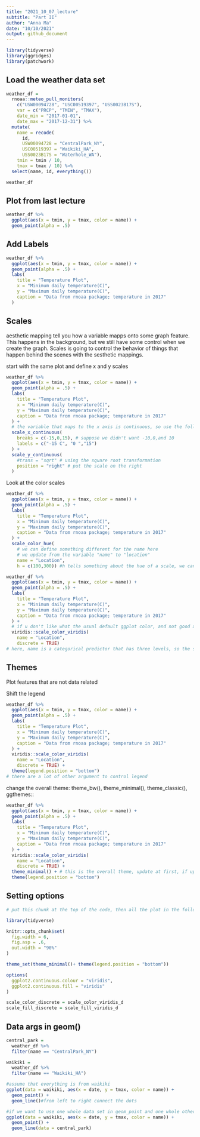 ```yaml
---
title: "2021_10_07_lecture"
subtitle: "Part II"
author: "Anna Ma"
date: "10/10/2021"
output: github_document
---
```


```r
library(tidyverse)
library(ggridges)
library(patchwork)
```

## Load the weather data set

```r
weather_df = 
  rnoaa::meteo_pull_monitors(
    c("USW00094728", "USC00519397", "USS0023B17S"),
    var = c("PRCP", "TMIN", "TMAX"), 
    date_min = "2017-01-01",
    date_max = "2017-12-31") %>%
  mutate(
    name = recode(
      id, 
      USW00094728 = "CentralPark_NY", 
      USC00519397 = "Waikiki_HA",
      USS0023B17S = "Waterhole_WA"),
    tmin = tmin / 10,
    tmax = tmax / 10) %>%
  select(name, id, everything())

weather_df
```

## Plot from last lecture

```r
weather_df %>% 
  ggplot(aes(x = tmin, y = tmax, color = name)) + 
  geom_point(alpha = .5)
```

## Add Labels

```r
weather_df %>% 
  ggplot(aes(x = tmin, y = tmax, color = name)) + 
  geom_point(alpha = .5) +
  labs(
    title = "Temperature Plot",
    x = "Minimum daily temperature(C)",
    y = "Maximum daily temperature(C)",
    caption = "Data from rnoaa package; temperature in 2017"
  )
```

## Scales

aesthetic mapping tell you how a variable mapps onto some graph feature. This happens in the background, but we still have some control when we create the graph. Scales is going to control the behavior of things that happen behind the scenes with the sesthetic mappings. 

start with the same plot and define x and y scales

```r
weather_df %>% 
  ggplot(aes(x = tmin, y = tmax, color = name)) + 
  geom_point(alpha = .5) +
  labs(
    title = "Temperature Plot",
    x = "Minimum daily temperature(C)",
    y = "Maximum daily temperature(C)",
    caption = "Data from rnoaa package; temperature in 2017"
  ) + 
  # the variable that maps to the x axis is continuous, so use the following 
  scale_x_continuous(
    breaks = c(-15,0,15), # suppose we didn't want -10,0,and 10
    labels = c("-15 C", "0 ","15")
  ) + 
  scale_y_continuous(
    #trans = "sqrt" # using the square root transformation
    position = "right" # put the scale on the right
  )
```

Look at the color scales

```r
weather_df %>% 
  ggplot(aes(x = tmin, y = tmax, color = name)) + 
  geom_point(alpha = .5) +
  labs(
    title = "Temperature Plot",
    x = "Minimum daily temperature(C)",
    y = "Maximum daily temperature(C)",
    caption = "Data from rnoaa package; temperature in 2017"
  ) +
  scale_color_hue(
    # we can define something different for the name here
    # we update from the variable "name" to "location"
    name = "Location",
    h = c(100,300)) #h tells something about the hue of a scale, we can define our own color here
```

```r
weather_df %>% 
  ggplot(aes(x = tmin, y = tmax, color = name)) + 
  geom_point(alpha = .5) +
  labs(
    title = "Temperature Plot",
    x = "Minimum daily temperature(C)",
    y = "Maximum daily temperature(C)",
    caption = "Data from rnoaa package; temperature in 2017"
  ) +
  # if u don't like what the usual default ggplot color, and not good at define own color and design, this is the package u can use. we can look up the viridis package online 
  viridis::scale_color_viridis(
    name = "Location",
    discrete = TRUE) 
# here, name is a categorical predictor that has three levels, so the scale is discrete, therefore, we have to add discrete = TRUE.
```

## Themes
Plot features that are not data related

Shift the legend

```r
weather_df %>% 
  ggplot(aes(x = tmin, y = tmax, color = name)) + 
  geom_point(alpha = .5) +
  labs(
    title = "Temperature Plot",
    x = "Minimum daily temperature(C)",
    y = "Maximum daily temperature(C)",
    caption = "Data from rnoaa package; temperature in 2017"
  ) +
  viridis::scale_color_viridis(
    name = "Location",
    discrete = TRUE) +
  theme(legend.position = "bottom")
# there are a lot of other argument to control legend
```

change the overall theme: theme_bw(), theme_minimal(), theme_classic(), ggthemes::

```r
weather_df %>% 
  ggplot(aes(x = tmin, y = tmax, color = name)) + 
  geom_point(alpha = .5) +
  labs(
    title = "Temperature Plot",
    x = "Minimum daily temperature(C)",
    y = "Maximum daily temperature(C)",
    caption = "Data from rnoaa package; temperature in 2017"
  ) +
  viridis::scale_color_viridis(
    name = "Location",
    discrete = TRUE) +
  theme_minimal() + # this is the overall theme, update at first, if update behind other theme() tweaks, this is going to override everything, if we want to use theme() to change things, put it below the overal theme, for example: 
  theme(legend.position = "bottom")
```

## Setting options

```r
# put this chunk at the top of the code, then all the plot in the following document will use this theme

library(tidyverse)

knitr::opts_chunk$set(
  fig.width = 6,
  fig.asp = .6,
  out.width = "90%"
)

theme_set(theme_minimal()+ theme(legend.position = "bottom"))

options(
  ggplot2.continuous.colour = "viridis",
  ggplot2.continuous.fill = "viridis"
)

scale_color_discrete = scale_color_viridis_d
scale_fill_discrete = scale_fill_viridis_d
```

## Data args in geom()

```r
central_park = 
  weather_df %>% 
  filter(name == "CentralPark_NY")

waikiki = 
  weather_df %>% 
  filter(name == "Waikiki_HA")

#assume that everything is from waikiki
ggplot(data = waikiki, aes(x = date, y = tmax, color = name)) + 
  geom_point() + 
  geom_line()#from left to right connect the dots

#if we want to use one whole data set in geom_point and one whole other data set in geom_line, we can do this:
ggplot(data = waikiki, aes(x = date, y = tmax, color = name)) + 
  geom_point() + 
  geom_line(data = central_park)
```

